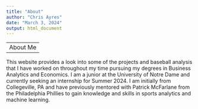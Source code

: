 ```yaml
---
title: "About"
author: "Chris Ayres"
date: "March 3, 2024"
output: html_document
---
```


---
About Me
---

This website provides a look into some of the projects and baseball analysis that I have worked on throughout my time pursuing my degrees in Business Analytics and Economics.  I am a junior at the University of Notre Dame and currently seeking an internship for Summer 2024. I am initially from Collegeville, PA and have previously mentored with Patrick McFarlane from the Philadelphia Phillies to gain knowledge and skills in sports analytics and machine learning.

